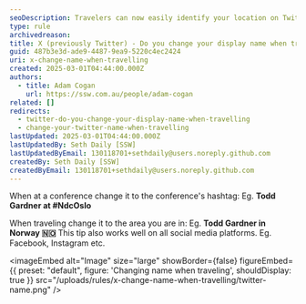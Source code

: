 ```yaml
---
seoDescription: Travelers can now easily identify your location on Twitter by changing your display name to reflect where you are in the world.
type: rule
archivedreason:
title: X (previously Twitter) - Do you change your display name when travelling?
guid: 487b3e3d-ade9-4487-9ea9-5220c4ec2424
uri: x-change-name-when-travelling
created: 2025-03-01T04:44:00.000Z
authors:
  - title: Adam Cogan
    url: https://ssw.com.au/people/adam-cogan
related: []
redirects:
  - twitter-do-you-change-your-display-name-when-travelling
  - change-your-twitter-name-when-travelling
lastUpdated: 2025-03-01T04:44:00.000Z
lastUpdatedBy: Seth Daily [SSW]
lastUpdatedByEmail: 130118701+sethdaily@users.noreply.github.com
createdBy: Seth Daily [SSW]
createdByEmail: 130118701+sethdaily@users.noreply.github.com
---
```


When at a conference change it to the conference's hashtag:
Eg. **Todd Gardner at #NdcOslo**

When traveling change it to the area you are in:
Eg. **Todd Gardner in Norway 🇳🇴**
This tip also works well on all social media platforms. Eg. Facebook, Instagram etc.


<imageEmbed
  alt="Image"
  size="large"
  showBorder={false}
  figureEmbed={{
    preset: "default",
    figure: 'Changing name when traveling',
    shouldDisplay: true
  }}
  src="/uploads/rules/x-change-name-when-travelling/twitter-name.png"
/>
